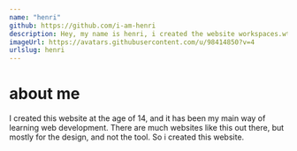 ```yaml
---
name: "henri"
github: https://github.com/i-am-henri
description: Hey, my name is henri, i created the website workspaces.wtf
imageUrl: https://avatars.githubusercontent.com/u/98414850?v=4
urlslug: henri
---
```

# about me
I created this website at the age of 14, and it has been my main way of learning web development. There are much websites like this out there, but mostly for the design, and not the tool. So i created this website.